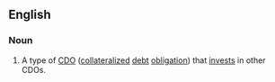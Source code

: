 ==English==

===Noun===
{{en-noun|head=[[CDO]]-[[squared]]}}

# {{label|en|finance}} A type of [[CDO]] ([[collateralized]] [[debt]] [[obligation]]) that [[invest]]s in other CDOs.